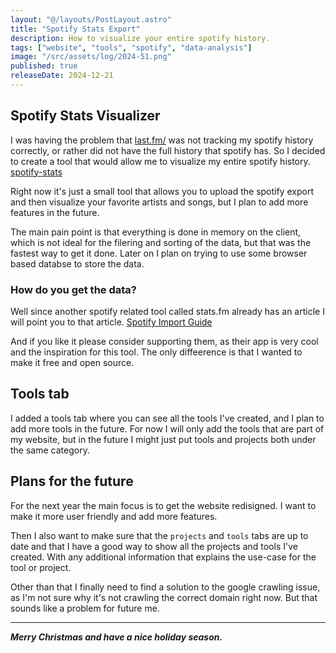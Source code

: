 ```yaml
---
layout: "@/layouts/PostLayout.astro"
title: "Spotify Stats Export"
description: How to visualize your entire spotify history.
tags: ["website", "tools", "spotify", "data-analysis"]
image: "/src/assets/log/2024-51.png"
published: true
releaseDate: 2024-12-21
---
```


## Spotify Stats Visualizer

I was having the problem that [last.fm/](https://www.last.fm/) was not tracking my spotify history correctly,
or rather did not have the full history that spotify has.
So I decided to create a tool that would allow me to visualize my entire spotify history. [spotify-stats](http://localhost:4321/tools/spotify-stats)

Right now it's just a small tool that
allows you to upload the spotify export and then visualize your favorite artists and songs, but I plan to add more features in the future.

The main pain point is that everything is done in memory on the client, which is not ideal for the filering and sorting of the data,
but that was the fastest way to get it done. Later on I plan on trying to use some browser based databse to store the data.

### How do you get the data?

Well since another spotify related tool called stats.fm already has an article I will point you to that article. [Spotify Import Guide](https://support.stats.fm/docs/import/spotify-import/)

And if you like it please consider supporting them, as their app is very cool and the inspiration for this tool. The only diffeerence is that I wanted to make it free and open source.

## Tools tab

I added a tools tab where you can see all the tools I've created, and I plan to add more tools in the future.
For now I will only add the tools that are part of my website, but in the future I might just put tools and projects both under the same category.

## Plans for the future

For the next year the main focus is to get the website redisigned. I want to make it more user friendly and add more features.

Then I also want to make sure that the `projects` and `tools` tabs are up to date and that I have a good way to show all the projects and tools I've created.
With any additional information that explains the use-case for the tool or project.

Other than that I finally need to find a solution to the google crawling issue, as I'm not sure why it's not crawling the correct domain right now.
But that sounds like a problem for future me.

---

**_Merry Christmas and have a nice holiday season._**
